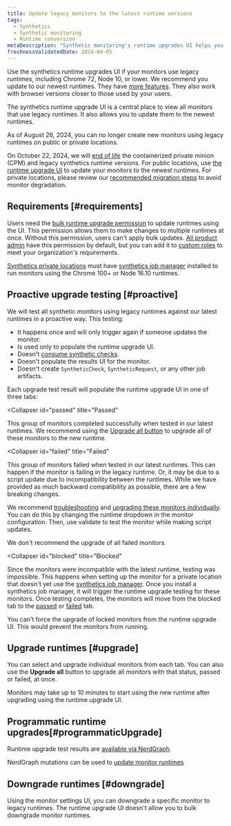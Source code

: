 ```yaml
---
title: Update legacy monitors to the latest runtime versions
tags:
  - Synthetics
  - Synthetic monitoring
  - Runtime conversion
metaDescription: "Synthetic monitoring's runtime upgrades UI helps you update legacy monitors to the latest runtimes."
freshnessValidatedDate: 2024-04-05
---
```


Use the synthetics runtime upgrades UI if your monitors use legacy runtimes, including Chrome 72, Node 10, or lower. We recommend you update to our newest runtimes. They have [more features](/docs/synthetics/synthetic-monitoring/using-monitors/new-runtime/). They also work with browser versions closer to those used by your users.

The synthetics runtime upgrade UI is a central place to view all monitors that use legacy runtimes. It also allows you to update them to the newest runtimes.

<Callout variant="important">
  As of August 26, 2024, you can no longer create new monitors using legacy runtimes on public or private locations.
  
  On October 22, 2024, we will [end of life](/whats-new/2024/04/whats-new-04-09-eol-synthetics-runtime-cpm) the containerized private minion (CPM) and legacy synthetics runtime versions. For public locations, use [the runtime upgrade UI](/docs/synthetics/synthetic-monitoring/using-monitors/runtime-upgrade-ui/) to update your monitors to the newest runtimes. For private locations, please review our [recommended migration steps](/docs/synthetics/synthetic-monitoring/private-locations/job-manager-transition-guide/#monitorMigration) to avoid monitor degradation.
</Callout>

## Requirements [#requirements]

Users need the [bulk runtime upgrade permission](/docs/accounts/accounts-billing/new-relic-one-user-management/user-permissions/#synthetics) to update runtimes using the UI. This permission allows them to make changes to multiple runtimes at once. Without this permission, users can't apply bulk updates. [All product admin](/docs/accounts/accounts-billing/new-relic-one-user-management/user-management-concepts/#standard-roles) have this permission by default, but you can add it to [custom roles](/docs/accounts/accounts-billing/new-relic-one-user-management/user-management-concepts/#roles) to meet your organization's requirements.

[Synthetics private locations](/docs/synthetics/synthetic-monitoring/private-locations/private-locations-overview-monitor-internal-sites-add-new-locations/) must have [synthetics job manager](/docs/synthetics/synthetic-monitoring/private-locations/job-manager-transition-guide/) installed to run monitors using the Chrome 100+ or Node 16.10 runtimes.

## Proactive upgrade testing [#proactive]

We will test all synthetic monitors using legacy runtimes against our latest runtimes in a proactive way. This testing:

* It happens once and will only trigger again if someone updates the monitor.
* Is used only to populate the runtime upgrade UI.
* Doesn't [consume synthetic checks](/docs/synthetics/synthetic-monitoring/getting-started/monitor-limits/#edition-limits).
* Doesn't populate the results UI for the monitor.
* Doesn't create `SyntheticCheck`, `SyntheticRequest`, or any other job artifacts.

Each upgrade test result will populate the runtime upgrade UI in one of three tabs:

<Collapser
  id="passed"
  title="Passed"
>
  This group of monitors completed successfully when tested in our latest runtimes. We recommend using the [Upgrade all button](#upgrade) to upgrade all of these monitors to the new runtime.
</Collapser>

<Collapser
  id="failed"
  title="Failed"
>
  This group of monitors failed when tested in our latest runtimes. This can happen if the monitor is failing in the legacy runtime. Or, it may be due to a script update due to incompatibility between the runtimes. While we have provided as much backward compatibility as possible, there are a few breaking changes.

  We recommend [troubleshooting](/docs/synthetics/synthetic-monitoring/troubleshooting/runtime-upgrade-troubleshooting/) and [upgrading these monitors individually](/docs/synthetics/synthetic-monitoring/using-monitors/new-runtime/#runtime-convert). You can do this by changing the runtime dropdown in the monitor configuration. Then, use validate to test the monitor while making script updates.

  <Callout variant="tip">
    We don't recommend the upgrade of all failed monitors.
  </Callout>
</Collapser>

<Collapser
  id="blocked"
  title="Blocked"
>
  Since the monitors were incompatible with the latest runtime, testing was impossible. This happens when setting up the monitor for a private location that doesn't yet use the [synthetics job manager](#requirements). Once you install a synthetics job manager, it will trigger the runtime upgrade testing for these monitors. Once testing completes, the monitors will move from the blocked tab to the [passed](#passed) or [failed](#failed) tab.

  You can't force the upgrade of locked monitors from the runtime upgrade UI. This would prevent the monitors from running.
</Collapser>

## Upgrade runtimes [#upgrade]

You can select and upgrade individual monitors from each tab. You can also use the **Upgrade all** button to upgrade all monitors with that status, passed or failed, at once.

Monitors may take up to 10 minutes to start using the new runtime after upgrading using the runtime upgrade UI.

## Programmatic runtime upgrades[#programmaticUpgrade]

Runtime upgrade test results are [available via NerdGraph](https://docs.newrelic.com/docs/apis/nerdgraph/examples/nerdgraph-synthetics-tutorial/#query-runtime-upgrade-status).

NerdGraph mutations can be used to [update monitor runtimes](https://docs.newrelic.com/docs/apis/nerdgraph/examples/nerdgraph-synthetics-tutorial/#upgrade-monitor-runtime)

## Downgrade runtimes [#downgrade]

Using the monitor settings UI, you can downgrade a specific monitor to legacy runtimes. The runtime upgrade UI doesn't allow you to bulk downgrade monitor runtimes.
